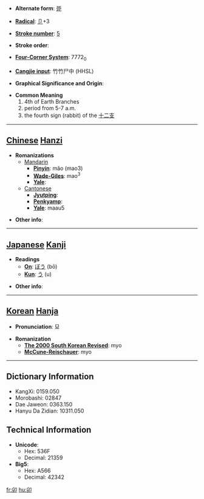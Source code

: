 * '''Alternate form''': [[戼]]

* '''[[Wiktionary:Chinese radical index| Radical]]''': [[Wiktionary:Chinese radical index 卩|卩]]+3

* '''[[Wiktionary:Chinese total strokes index|Stroke number]]''': [[Wiktionary:Chinese total strokes index 5|5]]

* '''Stroke order''': 

* '''[[Wiktionary:Chinese four corner index|Four-Corner System]]''': 7772<sub>0</sub>

* '''[[Wiktionary:Chinese Cangjie index|Cangjie input]]''': 竹竹尸中 (HHSL)

* '''Graphical Significance and Origin''': 

* '''Common Meaning'''
*#4th of Earth Branches
*# period from 5-7 a.m.
*# the fourth sign (rabbit) of the [[十二支]] <!-- Apparently the Chinese use 兎 instead. -->


----

== [[Chinese]] [[Hanzi]] ==

* '''Romanizations'''
** [[Mandarin]]
*** '''[[Pinyin]]''': mǎo (mao3)
*** '''[[Wade-Giles]]''': mao<sup>3</sup>
*** '''[[Yale]]''': 
**[[Cantonese]]
***'''[[Jyutping]]''':
***'''[[Penkyamp]]''': 
***'''[[Yale]]''': maau5

* '''Other info''': 

----

== [[Japanese]] [[Kanji]] ==

* '''Readings'''
** '''[[On]]''': [[ぼう]] (bō)
** '''[[Kun]]''': [[う]] (u)

* '''Other info''':  

----

== [[Korean]] [[Hanja]] ==

* '''Pronunciation''': 묘

* '''Romanization'''
** '''[[The 2000 South Korean Revised Romanization|The 2000 South Korean Revised]]''': myo
** '''[[McCune-Reischauer]]''': myo

----

== Dictionary Information ==

* KangXi: 0159.050
* Morobashi: 02847
* Dae Jaweon: 0363.150
* Hanyu Da Zidian: 10311.050

== Technical Information ==

* '''Unicode''':
** Hex: 536F
** Decimal: 21359
* '''Big5''':
** Hex: A566
** Decimal: 42342

[[fr:卯]]
[[hu:卯]]